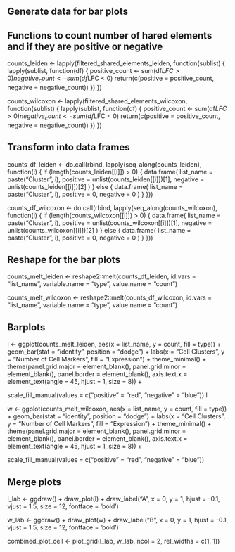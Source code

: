 
## Generate data for bar plots

## Functions to count number of hared elements and if they are positive or negative
counts_leiden <- lapply(filtered_shared_elements_leiden, function(sublist) {
  lapply(sublist, function(df) {
    positive_count <- sum(df$LFC > 0)
    negative_count <- sum(df$LFC < 0)
    return(c(positive = positive_count, negative = negative_count))
  })
})

counts_wilcoxon <- lapply(filtered_shared_elements_wilcoxon, function(sublist) {
  lapply(sublist, function(df) {
    positive_count <- sum(df$LFC > 0)
    negative_count <- sum(df$LFC < 0)
    return(c(positive = positive_count, negative = negative_count))
  })
})

## Transform into data frames
counts_df_leiden <- do.call(rbind, lapply(seq_along(counts_leiden), function(i) {
  if (length(counts_leiden[[i]]) > 0) {
    data.frame(
      list_name = paste("Cluster", i),
      positive = unlist(counts_leiden[[i]])[1],
      negative = unlist(counts_leiden[[i]])[2]
    )
  } else {
    data.frame(
      list_name = paste("Cluster", i),
      positive = 0,
      negative = 0
    )
  }
}))

counts_df_wilcoxon <- do.call(rbind, lapply(seq_along(counts_wilcoxon), function(i) {
  if (length(counts_wilcoxon[[i]]) > 0) {
    data.frame(
      list_name = paste("Cluster", i),
      positive = unlist(counts_wilcoxon[[i]])[1],
      negative = unlist(counts_wilcoxon[[i]])[2]
    )
  } else {
    data.frame(
      list_name = paste("Cluster", i),
      positive = 0,
      negative = 0
    )
  }
}))

## Reshape for the bar plots
counts_melt_leiden <- reshape2::melt(counts_df_leiden, id.vars = "list_name", variable.name = "type", value.name = "count")

counts_melt_wilcoxon <- reshape2::melt(counts_df_wilcoxon, id.vars = "list_name", variable.name = "type", value.name = "count")

## Barplots
l <- ggplot(counts_melt_leiden, aes(x = list_name, y = count, fill = type)) +
  geom_bar(stat = "identity", position = "dodge") +
  labs(x = "Cell Clusters", y = "Number of Cell Markers", fill = "Expression") +
  theme_minimal() +
  theme(panel.grid.major = element_blank(),
        panel.grid.minor = element_blank(),
        panel.border = element_blank(),
        axis.text.x = element_text(angle = 45, hjust = 1, size = 8)) +
  
scale_fill_manual(values = c("positive" = "red",
                               "negative" = "blue"))
l

w <- ggplot(counts_melt_wilcoxon, aes(x = list_name, y = count, fill = type)) +
  geom_bar(stat = "identity", position = "dodge") +
  labs(x = "Cell Clusters", y = "Number of Cell Markers", fill = "Expression") +
  theme_minimal() +
  theme(panel.grid.major = element_blank(),
        panel.grid.minor = element_blank(),
        panel.border = element_blank(),
        axis.text.x = element_text(angle = 45, hjust = 1, size = 8)) +
  
scale_fill_manual(values = c("positive" = "red",
                             "negative" = "blue"))

## Merge plots

l_lab <- ggdraw() +
  draw_plot(l) +
  draw_label("A", x = 0, y = 1, hjust = -0.1, vjust = 1.5, size = 12, fontface = 'bold')

w_lab <- ggdraw() +
  draw_plot(w) +
  draw_label("B", x = 0, y = 1, hjust = -0.1, vjust = 1.5, size = 12, fontface = 'bold')

combined_plot_cell <- plot_grid(l_lab, w_lab, ncol = 2, rel_widths = c(1, 1))

